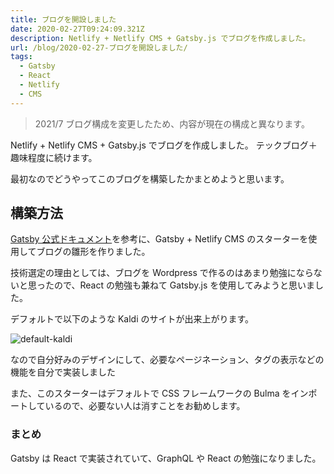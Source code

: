 ```yaml
---
title: ブログを開設しました
date: 2020-02-27T09:24:09.321Z
description: Netlify + Netlify CMS + Gatsby.js でブログを作成しました。
url: /blog/2020-02-27-ブログを開設しました/
tags:
  - Gatsby
  - React
  - Netlify
  - CMS
---
```


> 2021/7 ブログ構成を変更したため、内容が現在の構成と異なります。

Netlify + Netlify CMS + Gatsby.js でブログを作成しました。
テックブログ＋趣味程度に続けます。

最初なのでどうやってこのブログを構築したかまとめようと思います。

## 構築方法

[Gatsby 公式ドキュメント](https://www.gatsbyjs.org/starters/?v=2)を参考に、Gatsby + Netlify CMS のスターターを使用してブログの雛形を作りました。

技術選定の理由としては、ブログを Wordpress で作るのはあまり勉強にならないと思ったので、React の勉強も兼ねて Gatsby.js を使用してみようと思いました。

デフォルトで以下のような Kaldi のサイトが出来上がります。

![default-kaldi](/img/kaldi.png "default kaldi")

なので自分好みのデザインにして、必要なページネーション、タグの表示などの機能を自分で実装しました

また、このスターターはデフォルトで CSS フレームワークの Bulma をインポートしているので、必要ない人は消すことをお勧めします。

### まとめ

Gatsby は React で実装されていて、GraphQL や React の勉強になりました。
